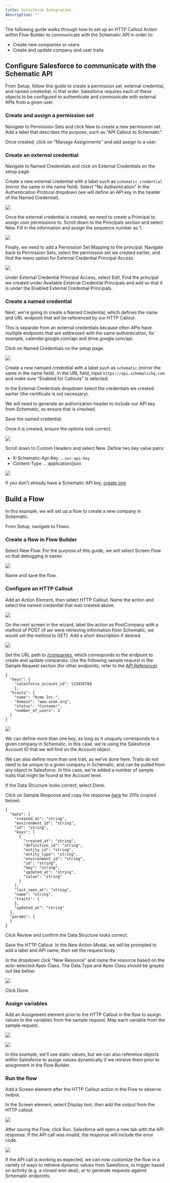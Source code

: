 ```yaml
---
title: Salesforce Integration
description: ""
---
```


The following guide walks through how to set up an HTTP Callout Action within Flow Builder to communicate with the Schematic API in order to:
* Create new companies or users
* Create and update company and user traits

## Configure Salesforce to communicate with the Schematic API

From Setup, follow this guide to create a permission set, external credential, and named credential, in that order. Salesforce requires each of these objects to be configured to authenticate and communicate with external APIs from a given user.


### Create and assign a permission set

Navigate to Permission Sets and click New to create a new permission set. Add a label that describes the purpose, such as "API Callout to Schematic".

Once created, click on "Manage Assignments" and add assign to a user.

### Create an external credential

Navigate to Named Credentials and click on External Credentials on the setup page.

Create a new external credential with a label such as ```schematic_credential``` (mirror the same in the name field). Select "No Authentication" in the Authentication Protocal dropdown (we will define an API key in the header of the Named Credential).

<img
  src="/images/salesforce_integration_1.png"
/>

Once the external credential is created, we need to create a Principal to assign user permissions to. Scroll down to the Principals section and select New. Fill in the information and assign the sequence number as 1.

<img
  src="/images/salesforce_integration_2.png"
/>

Finally, we need to add a Permission Set Mapping to the principal. Navigate back to Permission Sets, select the permission set we created earlier, and find the menu option for External Credential Principal Access.

<img
  src="/images/salesforce_integration_3.png"
/>

Under External Credential Principal Access, select Edit. Find the principal we created under Available External Credential Principals and add so that it is under the Enabled External Credential Principals.

### Create a named credential

Next, we're going to create a Named Credential, which defines the name and URL endpoint that will be referenced by our HTTP Callout. 

This is separate from an external credentials because often APIs have multiple endpoints that are addressed with the same authentication, for example, calendar.google.com/api and drive.google.com/api.

Click on Named Credentials on the setup page.

<img
  src="/images/salesforce_integration_4.png"
/>

Create a new namaed credential with a label such as ```schematic``` (mirror the same in the name field). In the URL field, input ```https://api.schematichq.com``` and make sure "Enabled for Callouts" is selected.

In the External Credentials dropdown select the credentials we created earlier (the certificate is not necessary).

We will need to generate an authorization header to include our API key from Schematic, so ensure that is checked.

Save the named credential.

Once it is created, ensure the options look correct.

<img
  src="/images/salesforce_integration_5.png"
/>

Scroll down to Custom Headers and select New. Define two key value pairs:
* X-Schematic-Api-Key ... ```our-api-key```
* Content-Type ... application/json

<img
  src="/images/salesforce_integration_6.png"
/>

If you don't already have a Schematic API key, [create one](/quickstart#create-an-api-key)

## Build a Flow

In this example, we will set up a flow to create a new company in Schematic.

From Setup, navigate to Flows.

### Create a flow in Flow Builder

Select New Flow. For the purpose of this guide, we will select Screen Flow so that debugging is easier.

<img
  src="/images/salesforce_integration_7.png"
/>

Name and save the flow.

### Configure an HTTP Callout

Add an Action Element, then select HTTP Callout. Name the action and select the named credential that was created above.

<img
  src="/images/salesforce_integration_8.png"
/>

On the next screen in the wizard, label the action as PostCompany with a method of POST (if we were retrieving information from Schematic, we would set the method to GET). Add a short description if desired.

<img
  src="/images/salesforce_integration_9.png"
/>

Set the URL path to [/companies](/api-reference/companies/create-company), which corresponds to the endpoint to create and update companies. Use the following sample request in the Sample Request section (for other endpoints, refer to the [API Reference](/api-reference)).

```
{
  "keys": {
  	"salesforce_account_id": 123456789
  	},
  "traits": {
  	"name": "Acme Inc.",
  	"domain": "www.acme.org",
  	"status": "Customer",
  	"number_of_users": 3
  }
}
 ```

<img
  src="/images/salesforce_integration_10.png"
/>

We can define more than one key, as long as it uniquely corresponds to a given company in Schematic. In this case, we're using the Salesforce Account ID that we will find on the Account object.

We can also define more than one trait, as we've done here. Traits do not need to be unique to a given company in Schematic, and can be pulled from any object in Salesforce. In this case, we're added a number of sample traits that might be found at the Account level.

If the Data Structure looks correct, select Done.

Click on Sample Response and copy the response [here](/api-reference/companies/create-company) for 201s (copied below).

```
{
  "data": {
    "created_at": "string",
    "environment_id": "string",
    "id": "string",
    "keys": [
      {
        "created_at": "string",
        "definition_id": "string",
        "entity_id": "string",
        "entity_type": "string",
        "environment_id": "string",
        "id": "string",
        "key": "string",
        "updated_at": "string",
        "value": "string"
      }
    ],
    "last_seen_at": "string",
    "name": "string",
    "traits": {
    },
    "updated_at": "string"
  },
  "params": {
  }
}
```

Click Review and confirm the Data Structure looks correct.

Save the HTTP Callout. In the New Action Modal, we will be prompted to add a label and API name, then set the request body.

In the dropdown click "New Resource" and name the resource based on the auto-selected Apex Class. The Data Type and Apex Class should be grayed out like below.

<img
  src="/images/salesforce_integration_11.png"
/>

Click Done.

### Assign variables

Add an Assignment element prior to the HTTP Callout in the flow to assign values to the variables from the sample request. Map each variable from the sample request.

<img
  src="/images/salesforce_integration_12a.png"
/>

<img
  src="/images/salesforce_integration_12.png"
/>

In this example, we'll use static values, but we can also reference objects within Salesforce to assign values dynamically if we retreive them prior to assignment in the Flow Builder. 

### Run the flow

Add a Screen element after the HTTP Callout action in the Flow to observe output.

In the Screen element, select Display text, then add the output from the HTTP callout.

<img
  src="/images/salesforce_integration_13.png"
/>

After saving the Flow, click Run. Salesforce will open a new tab with the API response. If the API call was invalid, the response will include the error code.

<img
  src="/images/salesforce_integration_14.png"
/>

If the API call is working as expected, we can now customize the flow in a variety of ways to retrieve dynamic values from Salesforce, to trigger based on activity (e.g. a closed won deal), or to generate requests against Schematic endpoints.